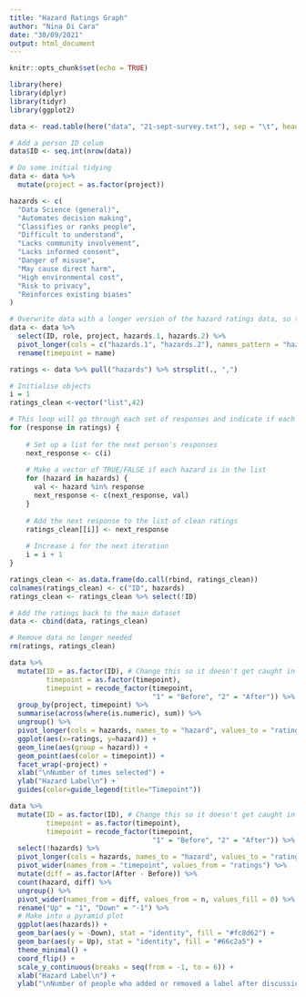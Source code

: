 ```yaml
---
title: "Hazard Ratings Graph"
author: "Nina Di Cara"
date: "30/09/2021"
output: html_document
---
```


```r
knitr::opts_chunk$set(echo = TRUE)

library(here)
library(dplyr)
library(tidyr)
library(ggplot2)

data <- read.table(here("data", "21-sept-survey.txt"), sep = "\t", header = TRUE, encoding="utf-8")

# Add a person ID colum
data$ID <- seq.int(nrow(data))

# Do some initial tidying
data <- data %>% 
  mutate(project = as.factor(project))

hazards <- c(
  "Data Science (general)",
  "Automates decision making",
  "Classifies or ranks people",
  "Difficult to understand",
  "Lacks community involvement",
  "Lacks informed consent",
  "Danger of misuse",
  "May cause direct harm",
  "High environmental cost",
  "Risk to privacy",
  "Reinforces existing biases"
)

```



```r

# Overwrite data with a longer version of the hazard ratings data, so the timepoint of the ratings is a column
data <- data %>% 
  select(ID, role, project, hazards.1, hazards.2) %>%
  pivot_longer(cols = c("hazards.1", "hazards.2"), names_pattern = "hazards.(.)", values_to = "hazards") %>%
  rename(timepoint = name)

ratings <- data %>% pull("hazards") %>% strsplit(., ",")

# Initialise objects 
i = 1
ratings_clean <-vector("list",42)

# This loop will go through each set of responses and indicate if each hazard is present or not. 
for (response in ratings) {
  
    # Set up a list for the next person's responses
    next_response <- c(i)
    
    # Make a vector of TRUE/FALSE if each hazard is in the list
    for (hazard in hazards) {
      val <- hazard %in% response
      next_response <- c(next_response, val)
    }
    
    # Add the next response to the list of clean ratings
    ratings_clean[[i]] <- next_response
    
    # Increase i for the next iteration
    i = i + 1
}

ratings_clean <- as.data.frame(do.call(rbind, ratings_clean))
colnames(ratings_clean) <- c("ID", hazards)
ratings_clean <- ratings_clean %>% select(!ID)

# Add the ratings back to the main dataset 
data <- cbind(data, ratings_clean)

# Remove data no longer needed
rm(ratings, ratings_clean)

```

```r

data %>% 
  mutate(ID = as.factor(ID), # Change this so it doesn't get caught in 'numeric' net
         timepoint = as.factor(timepoint),
         timepoint = recode_factor(timepoint, 
                                   "1" = "Before", "2" = "After")) %>% 
  group_by(project, timepoint) %>%
  summarise(across(where(is.numeric), sum)) %>%
  ungroup() %>%
  pivot_longer(cols = hazards, names_to = "hazard", values_to = "ratings") %>%
  ggplot(aes(x=ratings, y=hazard)) +
  geom_line(aes(group = hazard)) +
  geom_point(aes(color = timepoint)) + 
  facet_wrap(~project) +
  xlab("\nNumber of times selected") + 
  ylab("Hazard Label\n") + 
  guides(color=guide_legend(title="Timepoint"))

```


```r

data %>% 
  mutate(ID = as.factor(ID), # Change this so it doesn't get caught in 'numeric' net
         timepoint = as.factor(timepoint),
         timepoint = recode_factor(timepoint, 
                                   "1" = "Before", "2" = "After")) %>% 
  select(!hazards) %>%
  pivot_longer(cols = hazards, names_to = "hazard", values_to = "ratings") %>%
  pivot_wider(names_from = "timepoint", values_from = "ratings") %>%
  mutate(diff = as.factor(After - Before)) %>%
  count(hazard, diff) %>%
  ungroup() %>%
  pivot_wider(names_from = diff, values_from = n, values_fill = 0) %>%
  rename("Up" = "1", "Down" = "-1") %>%
  # Make into a pyramid plot
  ggplot(aes(hazards)) +
  geom_bar(aes(y = -Down), stat = "identity", fill = "#fc8d62") + 
  geom_bar(aes(y = Up), stat = "identity", fill = "#66c2a5") + 
  theme_minimal() +
  coord_flip() +
  scale_y_continuous(breaks = seq(from = -1, to = 6)) +
  xlab("Hazard Label\n") + 
  ylab("\nNumber of people who added or removed a label after discussion")

```